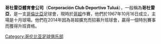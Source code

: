 {{expand|time=2015-03-29T15:47:02+00:00}}
{{unreferenced|time=2015-03-29T15:47:02+00:00}}
{{Infobox football club
| clubname  = 哥杜雷亞<br> Cortuluá
| image     = 
| fullname  = Corporación Club Deportivo Tuluá
| founded   = {{Start date and age|1967|10|16|df=yes}}
| ground    = 十月球場
| capacity  = 16,000
| chairman  = Manuel Londoño
| manager   = 占美·迪拉柏拿
| league    = [[哥倫比亞足球乙級聯賽|哥倫比亞足球乙級聯賽]]
| season    = 2017
| position  = 哥倫甲，第 19 位（降級）
| website   = https://web.archive.org/web/20140214132302/http://clubcortulua.com/blog/
| pattern_la1=_whiteshoulders|pattern_b1=_whiteshoulders|pattern_ra1=_whiteshoulders
| leftarm1=FF0000|body1=FF0000|rightarm1=FF0000|shorts1=FF0000|socks1=FFFFFF
| pattern_la2=_shouldersonwhite|pattern_b2=_shouldersonwhite|pattern_ra2=_shouldersonwhite
| leftarm2=FF0000|body2=FF0000|rightarm2=FF0000|shorts2=FFFFFF|socks2=FF0000
}}

'''哥杜雷亞體育會公司'''（'''Corporación Club Deportivo Tuluá'''），一般稱為'''哥杜雷亞'''，是一支[[哥倫比亞|哥倫比亞]]足球會，現時於[[哥超|哥超]]作賽，他們於1967年10月16日成立，主場是十月球場。他們在2014年因為哥超擴充而招募升班球會，贏得一個特別賽事而獲得升班資格。
{{fc-stub}}

[[Category:哥伦比亚足球俱乐部|Category:哥伦比亚足球俱乐部]]
